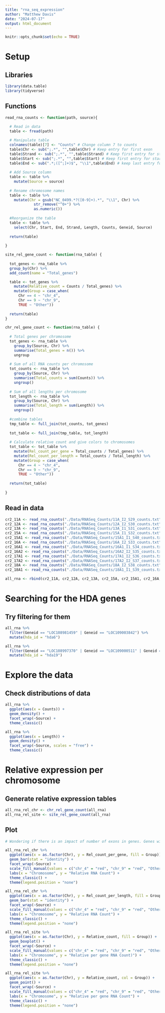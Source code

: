 ```yaml
---
title: "rna_seq_expression"
author: "Matthew Davis"
date: "2024-07-17"
output: html_document
---
```


```r
knitr::opts_chunk$set(echo = TRUE)
```

# Setup
## Libraries
```r
library(data.table)
library(tidyverse)
```

## Functions
```r
read_rna_counts <- function(path, source){
  
  # Read in data
  table <- fread(path)

  # Manipulate table
  colnames(table)[7] <- "Counts" # Change column 7 to counts
  table$Chr <- sub(";.*", "",table$Chr) # Keep entry for first exon
  table$Strand <- sub(";.*", "",table$Strand) # Keep first entry for strand
  table$Start <- sub(";.*", "",table$Start) # Keep first entry for start
  table$End <- sub(".*;([^;]+)$", "\\1",table$End) # keep last entry for end. This gives total gene position. Lengths aren't quite right though.
  
  # Add Source column
  table <- table %>%
    mutate(Source = source)
  
  # Rename chromosome names
  table <- table %>%
    mutate(Chr = gsub("NC_0499.*?([0-9]+).*", "\\1", Chr) %>%
             str_remove("^0+") %>%
             as.numeric())
  
  #Reorganize the table
  table <- table %>%
    select(Chr, Start, End, Strand, Length, Counts, Geneid, Source)
  
  return(table)
  
}

site_rel_gene_count <- function(rna_table) {
  
  tot_genes <- rna_table %>%
  group_by(Chr) %>%
  add_count(name = "Total_genes")

  table <- tot_genes %>%
    mutate(Relative_count = Counts / Total_genes) %>%
    mutate(Group = case_when(
      Chr == 4 ~ "chr_4",
      Chr == 9 ~ "chr_9",
      TRUE ~ "Other"))
  
  return(table)
}

chr_rel_gene_count <- function(rna_table) {
  
  # Total genes per chromosome
  tot_genes <- rna_table %>%
    group_by(Source, Chr) %>%
    summarise(Total_genes = n()) %>%
    ungroup
  
  # Sum of all RNA counts per chromosome
  tot_counts <- rna_table %>%
    group_by(Source, Chr) %>%
    summarise(Total_counts = sum(Counts)) %>%
    ungroup()
  
  # Sum of all lengths per chromosome
  tot_length <- rna_table %>%
    group_by(Source, Chr) %>%
    summarise(Total_length = sum(Length)) %>%
    ungroup()
  
  #combine tables
  tmp_table <- full_join(tot_counts, tot_genes)
  
  tot_table <- full_join(tmp_table, tot_length)
  
  # Calculate relative count and give colors to chromosomes
  tot_table <- tot_table %>%
    mutate(Rel_count_per_gene = Total_counts / Total_genes) %>%
    mutate(Rel_count_per_length = Total_counts / Total_length) %>%
    mutate(Group = case_when(
      Chr == 4 ~ "chr_4",
      Chr == 9 ~ "chr_9",
      TRUE ~ "Other"))
  
  return(tot_table)
  
}
```

## Read in data
```r
cr2_11A <- read_rna_counts("./Data/RNASeq_Counts/11A_I2_S29_counts.txt", source = "cr2_11A")
cr2_12A <- read_rna_counts("./Data/RNASeq_Counts/12A_I2_S30_counts.txt", source = "cr2_12A")
cr2_13A <- read_rna_counts("./Data/RNASeq_Counts/13A_I1_S31_counts.txt", source = "cr2_13A")
cr2_15A <- read_rna_counts("./Data/RNASeq_Counts/15A_I1_S32_counts.txt", source = "cr2_15A")
cr2_15A1 <- read_rna_counts("./Data/RNASeq_Counts/15A1_I1_S40_counts.txt", source = "cr2_15A1")
cr2_16A <- read_rna_counts("./Data/RNASeq_Counts/16A_I2_S33_counts.txt", source = "cr2_16A")
cr2_16A1 <- read_rna_counts("./Data/RNASeq_Counts/16A1_I1_S34_counts.txt", source = "cr2_16A1")
cr2_16A2 <- read_rna_counts("./Data/RNASeq_Counts/16A2_I2_S35_counts.txt", source = "cr2_16A2")
cr2_17A1 <- read_rna_counts("./Data/RNASeq_Counts/17A1_I2_S36_counts.txt", source = "cr2_17A1")
cr2_17A2 <- read_rna_counts("./Data/RNASeq_Counts/17A2_I2_S37_counts.txt", source = "cr2_17A2")
cr2_18A <- read_rna_counts("./Data/RNASeq_Counts/18A_I2_S38_counts.txt", source = "cr2_18A")
cr2_18A1 <- read_rna_counts("./Data/RNASeq_Counts/18A1_I1_S39_counts.txt", source = "cr2_18A1")

all_rna <- rbind(cr2_11A, cr2_12A, cr2_13A, cr2_15A, cr2_15A1, cr2_16A, cr2_16A1, cr2_16A2, cr2_17A1, cr2_17A2, cr2_18A, cr2_18A1)
```

# Searching for the HDA genes
## Try filtering for them
```r
all_rna %>%
  filter(Geneid == "LOC108981459" | Geneid == "LOC109003842") %>%
  mutate(hda_id = "hda6")

all_rna %>%
  filter(Geneid == "LOC108997370" | Geneid == "LOC109000511" | Geneid == "LOC109007743") %>%
  mutate(hda_id = "hda19")
```
# Explore the data
## Check distributions of data
```r
all_rna %>%
  ggplot(aes(x = Counts)) +
  geom_density() +
  facet_wrap(~Source) +
  theme_classic()

all_rna %>%
  ggplot(aes(x = Length)) +
  geom_density() +
  facet_wrap(~Source, scales = "free") +
  theme_classic()
```


# Relative expression per chromosome
## Generate relative expression tables
```r
all_rna_rel_chr <- chr_rel_gene_count(all_rna)
all_rna_rel_site <- site_rel_gene_count(all_rna)
```


## Plot
```r
# Wondering if there is an impact of number of exons in genes. Genes with more exons will havew higher counts. Maybe all of the high exon count genes are also on chromosome 7?

all_rna_rel_chr %>%
  ggplot(aes(x = as.factor(Chr), y = Rel_count_per_gene, fill = Group)) + 
  geom_bar(stat = "identity") +
  facet_wrap(~Source) +
  scale_fill_manual(values = c("chr_4" = "red", "chr_9" = "red", "Other" = "gray")) +
  labs(x = "Chromosome", y = "Relative RNA Count") +
  theme_classic() +
  theme(legend.position = "none")

all_rna_rel_chr %>%
  ggplot(aes(x = as.factor(Chr), y = Rel_count_per_length, fill = Group)) + 
  geom_bar(stat = "identity") +
  facet_wrap(~Source) +
  scale_fill_manual(values = c("chr_4" = "red", "chr_9" = "red", "Other" = "gray")) +
  labs(x = "Chromosome", y = "Relative RNA Count") +
  theme_classic() +
  theme(legend.position = "none")

all_rna_rel_site %>%
  ggplot(aes(x = as.factor(Chr), y = Relative_count, fill = Group)) + 
  geom_boxplot() +
  facet_wrap(~Source) +
  scale_fill_manual(values = c("chr_4" = "red", "chr_9" = "red", "Other" = "gray")) +
  labs(x = "Chromosome", y = "Relative per gene RNA Count)") +
  theme_classic() +
  theme(legend.position = "none")

all_rna_rel_site %>%
  ggplot(aes(x = as.factor(Chr), y = Relative_count, col = Group)) + 
  geom_point() +
  facet_wrap(~Source) +
  scale_fill_manual(values = c("chr_4" = "red", "chr_9" = "red", "Other" = "gray")) +
  labs(x = "Chromosome", y = "Relative per gene RNA Count") +
  theme_classic() +
  theme(legend.position = "none")

```
